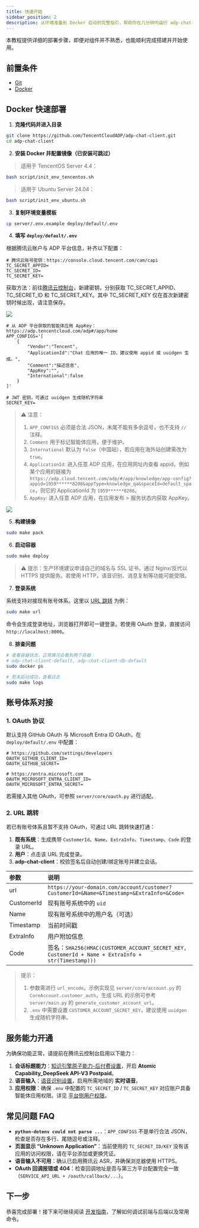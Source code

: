 ```yaml
---
title: 快速开始
sidebar_position: 2
description: 从环境准备到 Docker 启动的完整指引，帮助你在几分钟内运行 adp-chat-client。
---
```


本教程提供详细的部署步骤，即便对组件并不熟悉，也能顺利完成搭建并开始使用。

## 前置条件

- [Git](https://git-scm.com/downloads)
- [Docker](https://www.docker.com/)

## Docker 快速部署

1. **克隆代码并进入目录**

```bash
git clone https://github.com/TencentCloudADP/adp-chat-client.git
cd adp-chat-client
```

2. **安装 Docker 并配置镜像（已安装可跳过）**

> 适用于 TencentOS Server 4.4：

```bash
bash script/init_env_tencentos.sh
```

> 适用于 Ubuntu Server 24.04：

```bash
bash script/init_env_ubuntu.sh
```

3. **复制环境变量模板**

```bash
cp server/.env.example deploy/default/.env
```

4. **填写 `deploy/default/.env`**

根据腾讯云账户与 ADP 平台信息，补齐以下配置：

```dotenv
# 腾讯云账号密钥：https://console.cloud.tencent.com/cam/capi
TC_SECRET_APPID=
TC_SECRET_ID=
TC_SECRET_KEY=
```

获取方法：前往[腾讯云控制台](https://console.cloud.tencent.com/cam/capi)，新建密钥，分别获取 TC_SECRET_APPID、TC_SECRET_ID 和 TC_SECRET_KEY。其中 TC_SECRET_KEY 仅在首次新建密钥时候出现，请注意保存。

![](https://cdn.jsdelivr.net/gh/AllenWriter/picgo-images@main/images/Clipboard_Screenshot_1760531258.png)

```dotenv
# 从 ADP 平台获取的智能体应用 AppKey：https://adp.tencentcloud.com/adp#/app/home
APP_CONFIGS='[
    {
        "Vendor":"Tencent",
        "ApplicationId":"Chat 应用的唯一 ID，建议使用 appid 或 uuidgen 生成。",
        "Comment":"描述信息",
        "AppKey":"",
        "International":false
    }
]'

# JWT 密钥，可通过 uuidgen 生成随机字符串
SECRET_KEY=
```

> ⚠️ 注意：
>
> 1. `APP_CONFIGS` 必须是合法 JSON，末尾不能有多余逗号，也不支持 `//` 注释。
> 2. `Comment` 用于标记智能体应用，便于维护。
> 3. `International` 默认为 `false`（中国站），若应用在海外站创建需改为 `true`。
> 4. `ApplicationId`: 进入任意 ADP 应用，在应用网址内查看 appid。例如某个应用的链接为 `https://adp.cloud.tencent.com/adp/#/app/knowledge/app-config?appid=1959******8208&appType=knowledge_qa&spaceId=default_space`，则它的 ApplicationId 为 `1959******8208`。
> 5. `AppKey`: 进入任意 ADP 应用，在应用发布 > 服务状态内获取 AppKey。

![](https://cdn.jsdelivr.net/gh/AllenWriter/picgo-images@main/images/Clipboard_Screenshot_1760531791.png)

5. **构建镜像**

```bash
sudo make pack
```

6. **启动容器**

```bash
sudo make deploy
```

> ⚠️ 提示：生产环境建议申请自己的域名与 SSL 证书，通过 Nginx/反代以 HTTPS 提供服务。若使用 HTTP，语音识别、消息复制等功能可能受限。

7. **登录系统**

系统支持对接现有账号体系。这里以 [URL 跳转](#2-url-跳转) 为例：

```bash
sudo make url
```

命令会生成登录地址，浏览器打开即可一键登录。若使用 OAuth 登录，直接访问 `http://localhost:8000`。

8. **排查问题**

```bash
# 查看容器状态，正常情况会看到两个容器：
# adp-chat-client-default, adp-chat-client-db-default
sudo docker ps

# 若未启动成功，查看日志
sudo make logs
```

## 账号体系对接

### 1. OAuth 协议

默认支持 GitHub OAuth 与 Microsoft Entra ID OAuth，在 `deploy/default/.env` 中配置：

```dotenv
# https://github.com/settings/developers
OAUTH_GITHUB_CLIENT_ID=
OAUTH_GITHUB_SECRET=
```

```dotenv
# https://entra.microsoft.com
OAUTH_MICROSOFT_ENTRA_CLIENT_ID=
OAUTH_MICROSOFT_ENTRA_SECRET=
```

若需接入其他 OAuth，可参照 `server/core/oauth.py` 进行适配。

### 2. URL 跳转

若已有账号体系且暂不支持 OAuth，可通过 URL 跳转快速打通：

1. **既有系统**：生成携带 `CustomerId`、`Name`、`ExtraInfo`、`Timestamp`、`Code` 的登录 URL。
2. **用户**：点击该 URL 完成登录。
3. **adp-chat-client**：校验签名后自动创建/绑定账号并建立会话。

| 参数        | 说明                                                                                                                                                   |
| :---------- | :----------------------------------------------------------------------------------------------------------------------------------------------------- |
| url         | `https://your-domain.com/account/customer?CustomerId=&Name=&Timestamp=&ExtraInfo=&Code=`                                                              |
| CustomerId  | 现有账号系统中的 `uid`                                                                                                                                 |
| Name        | 现有账号系统中的用户名（可选）                                                                                                                         |
| Timestamp   | 当前时间戳                                                                                                                                             |
| ExtraInfo   | 用户附加信息                                                                                                                                           |
| Code        | 签名：`SHA256(HMAC(CUSTOMER_ACCOUNT_SECRET_KEY, CustomerId + Name + ExtraInfo + str(Timestamp)))`                                                      |

> 提示：
>
> 1. 参数需进行 `url_encode`。示例实现见 `server/core/account.py` 的 `CoreAccount.customer_auth`，生成 URL 的示例可参考 `server/main.py` 的 `generate_customer_account_url`。
> 2. `.env` 中需要设置 `CUSTOMER_ACCOUNT_SECRET_KEY`，建议使用 `uuidgen` 生成随机字符串。

## 服务能力开通

为确保功能正常，请提前在腾讯云控制台启用以下能力：

1. **会话标题能力**：[知识引擎原子能力-后付费设置](https://console.tencentcloud.com/lkeap/settings)，开启 **Atomic Capability\_DeepSeek API-V3 Postpaid**。
2. **语音输入**：[语音识别设置](https://console.tencentcloud.com/asr/settings)，启用所需地域的 **实时语音**。
3. **应用权限**：确保 `.env` 中配置的 `TC_SECRET_ID` / `TC_SECRET_KEY` 对应账户具备智能体应用权限。详见 [平台侧用户权限](https://www.tencentcloud.com/document/product/1254/73347)。

## 常见问题 FAQ

- **`python-dotenv could not parse ...`**：`APP_CONFIGS` 不是单行合法 JSON，检查是否存在多行、尾随逗号或注释。
- **页面显示 “Unknown Application”**：当前使用的 `TC_SECRET_ID/KEY` 没有该应用的访问权限，请在平台添加或更换凭证。
- **语音输入不可用**：确认已启用腾讯云 ASR，并确保浏览器使用 HTTPS。
- **OAuth 回调报错或 404**：检查回调地址是否与第三方平台配置完全一致（`SERVICE_API_URL + /oauth/callback/...`）。

## 下一步

恭喜完成部署！接下来可继续阅读 [开发指南](/docs/zh/develop)，了解如何调试前端与后端以及常用命令。 

